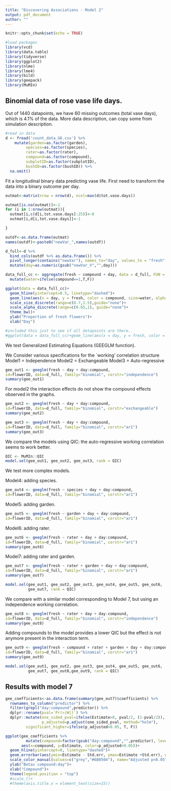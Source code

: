 ---
title: "Discovering Associations - Model 2"
output: pdf_document
author: ""
---

```{r setup, include=FALSE}
knitr::opts_chunk$set(echo = TRUE)
```


```{r, include = FALSE}
#load packages
library(vcd)
library(data.table)
library(tidyverse)
library(ggplot2)
library(nlme)
library(lme4)
library(bild)
library(geepack)
library(MuMIn)
```

## Binomial data of rose vase life days. 


Out of 1440 datapoints, we have 60 missing outcomes (total vase days), which is 4.1% of the data.
More data description, can copy some from simulation description.

```{r, include = FALSE}
#read in data
d <- fread('count_data_G6.csv') %>%
    mutate(garden=as.factor(garden),
         species=as.factor(species),
         rater=as.factor(rater),
         compound=as.factor(compound),
         subplotID=as.factor(subplotID),
         bushID=as.factor(bushID)) %>%
  na.omit()
```

Fit a longitudinal binary data predicting vase life. First need to transform the data into a binary outcome per day.

```{r lonitudinal_binary}

outmat<-matrix(nrow = nrow(d), ncol=max(d$tot.vase.days))

outmat[is.na(outmat)]<-1
for (i in 1:nrow(outmat)){
  outmat[i,c(d[i,tot.vase.days]:25)]<-0
  outmat[i,d[i,tot.vase.days]]<-1

}

outdf<-as.data.frame(outmat)
names(outdf)<-paste0("newVar_",names(outdf))

d_full<-d %>%
  bind_cols(outdf %>% as.data.frame()) %>%
  pivot_longer(contains("newVar"), names_to="day", values_to = "fresh") %>%
  mutate(day=as.numeric(gsub("newVar_V","",day)))

data_full_cc <- aggregate(fresh ~ compound + day, data = d_full, FUN = mean) %>%
  mutate(water=ifelse(compound==1,T,F))

ggplot(data = data_full_cc)+
  geom_hline(yintercept=0.5, linetype="dashed")+
  geom_line(aes(x = day, y = fresh, color = compound, size=water, alpha=water)) +
  scale_size_discrete(range=c(0.7,1.5),guide="none")+
  scale_alpha_discrete(range=c(0.65,1), guide="none")+
  theme_bw()+
  ylab("Proportion of fresh flowers")+
  xlab("Day")

#included this just to see if all datapoints are there..
#ggplot(data = data_full_cc)+geom_line(aes(x = day, y = fresh, color = compound))+facet_wrap(~compound)
```

We test Generalized Estimating Equations (GEEGLM function).

We Consider various specifications for the `working' correlation structure
Model1 =  Independence
Model2 =  Exchangeable
Model3 =  Auto-regressive

```{r}
gee_out1 <- geeglm(fresh ~ day + day:compound,
id=flowerID, data=d_full, family="binomial", corstr="independence")
summary(gee_out1)
```

For model2 the interaction effects do not show the compound effects observed in the graphs.

```{r}
gee_out2 <- geeglm(fresh ~ day + day:compound,
id=flowerID, data=d_full, family="binomial", corstr="exchangeable")
summary(gee_out2)
```

```{r}
gee_out3 <- geeglm(fresh ~ day + day:compound,
id=flowerID, data=d_full, family="binomial", corstr="ar1")
summary(gee_out3)
```

We compare the models using QIC: the auto-regressive working correlation seems to work better.

```{r}
QIC <- MuMIn::QIC
model.sel(gee_out1, gee_out2, gee_out3, rank = QIC)
```

We test more complex models. 

Model4: adding species.

```{r}
gee_out4 <- geeglm(fresh ~ species + day + day:compound,
id=flowerID, data=d_full, family="binomial", corstr="ar1")
```

Model5: adding garden.

```{r}
gee_out5 <- geeglm(fresh ~ garden + day + day:compound,
id=flowerID, data=d_full, family="binomial", corstr="ar1")
```

Model6: adding rater.

```{r}
gee_out6 <- geeglm(fresh ~ rater + day + day:compound,
id=flowerID, data=d_full, family="binomial", corstr="ar1")
summary(gee_out6)
```

Model7: adding rater and garden.

```{r}
gee_out7 <- geeglm(fresh ~ rater + garden + day + day:compound,
id=flowerID, data=d_full, family="binomial", corstr="ar1")
summary(gee_out7)
```

```{r}
model.sel(gee_out1, gee_out2, gee_out3, gee_out4, gee_out5, gee_out6, 
          gee_out7, rank = QIC)
```

We compare with a similar model corresponding to Model 7, but using an independence working correlation.

```{r}
gee_out8 <- geeglm(fresh ~ rater + day + day:compound,
id=flowerID, data=d_full, family="binomial", corstr="independence")
summary(gee_out8)
```

Adding compounds to the model provides a lower QIC but the effect is not anymore present in the interaction term.

```{r}
gee_out9 <- geeglm(fresh ~ compound + rater + garden + day + day:compound,
id=flowerID, data=d_full, family="binomial", corstr="ar1")
summary(gee_out9)
```


```{r}
model.sel(gee_out1, gee_out2, gee_out3, gee_out4, gee_out5, gee_out6, 
          gee_out7, gee_out8,gee_out9, rank = QIC)
```

## Results with model 7

```{r}
gee_coefficients<-as.data.frame(summary(gee_out7)$coefficients) %>%
  rownames_to_column("predictor") %>%
  filter(grepl("day:compound",predictor)) %>%
  dplyr::rename(pval=`Pr(>|W|)`) %>% 
  dplyr::mutate(one_sided_pval=ifelse(Estimate>0, pval/2, (1-pval/2)),
                p_adjusted=p.adjust(one_sided_pval, method="holm"),
         significant_higher=ifelse(p_adjusted<0.05, T, F))

ggplot(gee_coefficients %>%
         mutate(compound=factor(gsub("day:compound","",predictor), levels=2:15)), 
       aes(x=compound, y=Estimate, color=p_adjusted<0.05))+
  geom_hline(yintercept=0, linetype="dashed")+
  geom_errorbar(aes(ymin=Estimate - Std.err, ymax=Estimate +Std.err), width=0.2)+geom_point(size=3)+theme_bw()+
  scale_color_manual(values=c("grey","#6B0504"), name="Adjusted p<0.05")+coord_flip()+
  ylab("Betas compound:day")+
  xlab("Compound")+
  theme(legend.position = "top")
  #scale_()+
  #theme(axis.title.x = element_text(size=15))

```
